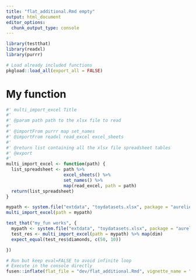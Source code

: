 ```yaml
---
title: "flat_additional.Rmd empty"
output: html_document
editor_options: 
  chunk_output_type: console
---
```


```r
library(testthat)
library(readxl)
library(purrr)
```

```r
# Load already included functions
pkgload::load_all(export_all = FALSE)
```

# My function

```r
#' multi_import_excel Title
#'
#' @param path path to the xlsx file to read
#'
#' @importFrom purrr map set_names
#' @importFrom readxl read_excel excel_sheets
#'
#' @return list containing all the xlsx file spreadsheet tables
#' @export
#'
multi_import_excel <- function(path) {
  list_spreadsheet <- path %>% 
                      excel_sheets() %>% 
                      set_names() %>% 
                      map(read_excel, path = path)
  return(list_spreadsheet)
}
```

```r
mypath <- system.file("extdata", "toydatasets.xlsx", package = "aurelienmace")
multi_import_excel(path = mypath)
```

```r
test_that("my_fun works", {
  mypath <- system.file("extdata", "toydatasets.xlsx", package = "aurelienmace")
  test_res <- multi_import_excel(path = mypath) %>% map(dim)
  expect_equal(test_res$diamonds, c(50, 10))

})
```


```r
# Run but keep eval=FALSE to avoid infinite loop
# Execute in the console directly
fusen::inflate(flat_file = "dev/flat_additional.Rmd", vignette_name = "Go further")
```

